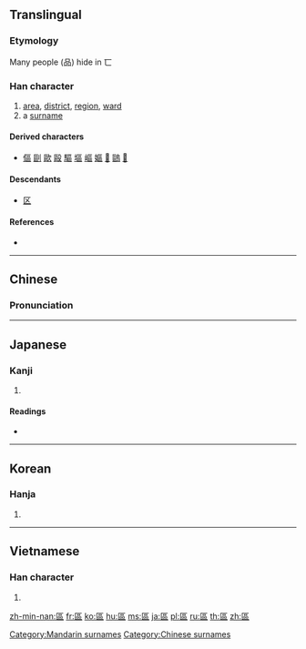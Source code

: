{{also|区}}
==Translingual==
{{character info/new}}
===Etymology===
{{Han etyl}}
{{Han compound|匸|品|t2=three men|ls=ic}}

Many people (品) hide in 匸

===Han character===
{{Han char|rn=23|rad=匸|as=09|sn=11|four=7171<sub>6</sub>|canj=尸口口口 (SRRR)|ids=⿷匸品}}

# [[area]], [[district]], [[region]], [[ward]]
# a [[surname]]

====Derived characters====
* [[傴]] [[剾]] [[歐]] [[毆]] [[驅]] [[塸]] [[嶇]] [[嫗]] [[𠥷]] [[𠥹]] [[𠥺]]

====Descendants====
* [[区]]

====References====
* {{Han ref|kx=0155.130|dkj=02691|dj=0348.010|hdz=10087.100|uh=5340|ud=21312|bh=B0CF|bd=45263}}

----

==Chinese==
{{zh-forms|s=区}}

===Pronunciation===
{{zh-pron
|m=qū,ōu
|c=au1,keoi1
|h=
|mn=khu
|w=
|mc=y
|oc=y
|ma=Zh-qu.ogg
|cat=n,pn
}}

[[Category:Mandarin surnames]]

----

==Japanese==

===Kanji===
{{ja-kanji|grade=|rs=匸09|style=ky|shin=区}}

# {{defn|lang=ja|sort=匸09}}

====Readings====
* {{ja-readings|on=[[く]] (ku), [[おう]] (ō), [[こう]] (kō)|kun=[[わける]] (wakeru), [[しきる]] (shikiru)}}

----

==Korean==

===Hanja===
{{ko-hanja|hangeul=[[구]], [[우]]|rv=gu, u|mr=ku, u}}

# {{defn|lang=ko|sort=匸09}}

----

==Vietnamese==

===Han character===
{{vi-hantu|[[khu]], [[khù]], [[au]], [[âu]]|rs=匸09}}

# {{defn|lang=vi|sort=匸09}}

[[Category:Chinese surnames]]

[[zh-min-nan:區]]
[[fr:區]]
[[ko:區]]
[[hu:區]]
[[ms:區]]
[[ja:區]]
[[pl:區]]
[[ru:區]]
[[th:區]]
[[zh:區]]
